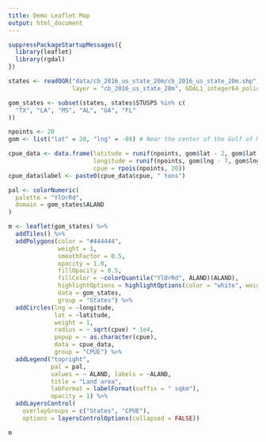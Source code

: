 ```yaml
---
title: Demo Leaflet Map
output: html_document
---
```


```r
suppressPackageStartupMessages({
  library(leaflet)
  library(rgdal)
})
```

```r
states <- readOGR("data/cb_2016_us_state_20m/cb_2016_us_state_20m.shp",
                  layer = "cb_2016_us_state_20m", GDAL1_integer64_policy = TRUE)

```

```r
gom_states <- subset(states, states$STUSPS %in% c(
  "TX", "LA", "MS", "AL", "GA", "FL"
))

npoints <- 20
gom <- list("lat" = 28, "lng" = -89) # Near the center of the Gulf of Mexico

cpue_data <- data.frame(latitude = runif(npoints, gom$lat - 2, gom$lat + 2),
                        longitude = runif(npoints, gom$lng - 7, gom$lng + 7),
                        cpue = rpois(npoints, 20))
cpue_data$label <- paste0(cpue_data$cpue, " tons")

pal <- colorNumeric(
  palette = "YlOrRd",
  domain = gom_states$ALAND
)

m <- leaflet(gom_states) %>%
  addTiles() %>% 
  addPolygons(color = "#444444", 
              weight = 1, 
              smoothFactor = 0.5,
              opacity = 1.0, 
              fillOpacity = 0.5,
              fillColor = ~colorQuantile("YlOrRd", ALAND)(ALAND),
              highlightOptions = highlightOptions(color = "white", weight = 2, bringToFront = TRUE),
              data = gom_states,
              group = "States") %>% 
  addCircles(lng = ~longitude, 
             lat = ~latitude, 
             weight = 1, 
             radius = ~ sqrt(cpue) * 1e4, 
             popup = ~ as.character(cpue),
             data = cpue_data,
             group = "CPUE") %>% 
  addLegend("topright", 
            pal = pal, 
            values = ~ ALAND, labels = ~ALAND,
            title = "Land area",
            labFormat = labelFormat(suffix = " sqkm"),
            opacity = 1) %>%
  addLayersControl(
    overlayGroups = c("States", "CPUE"),
    options = layersControlOptions(collapsed = FALSE))

m
```
